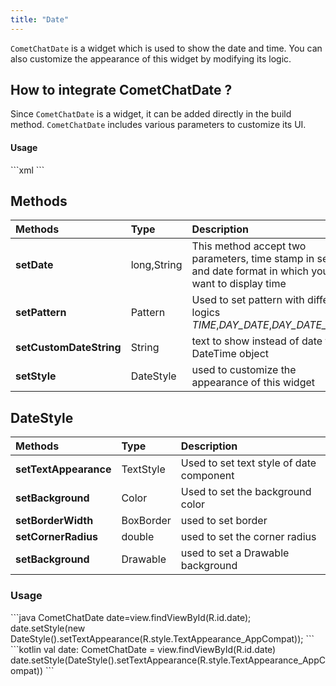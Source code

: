 ```yaml
---
title: "Date"
---
```


`CometChatDate` is a widget which is used to show the date and time. You can also customize the appearance of this widget by modifying its logic.

## How to integrate CometChatDate ?

Since `CometChatDate` is a widget, it can be added directly in the build method. `CometChatDate` includes various parameters to customize its UI.

#### Usage

<Tabs>
<Tab title="XML">
```xml
<com.cometchat.chatuikit.shared.views.CometChatDate.CometChatDate
            android:id="@+id/txt_message_date"
            android:layout_width="wrap_content"
            android:layout_height="wrap_content"
           />
```

</Tab>

</Tabs>

## Methods

| Methods                 | Type        | Description                                                                                            |
| :----------------------- | :----------- | :------------------------------------------------------------------------------------------------------ |
| **setDate**             | long,String | This method accept two parameters, time stamp in sec and date format in which you want to display time |
| **setPattern**          | Pattern     | Used to set pattern with different logics *TIME*,*DAY\_DATE*,*DAY\_DATE\_TIME*                         |
| **setCustomDateString** | String      | text to show instead of date from DateTime object                                                      |
| **setStyle**            | DateStyle   | used to customize the appearance of this widget                                                        |

## DateStyle

| Methods               | Type      | Description                              |
| :--------------------- | :--------- | :---------------------------------------- |
| **setTextAppearance** | TextStyle | Used to set text style of date component |
| **setBackground**     | Color     | Used to set the background color         |
| **setBorderWidth**    | BoxBorder | used to set border                       |
| **setCornerRadius**   | double    | used to set the corner radius            |
| **setBackground**     | Drawable  | used to set a Drawable background        |

### Usage

<Tabs>
<Tab title="Java">
```java
CometChatDate date=view.findViewById(R.id.date);
date.setStyle(new DateStyle().setTextAppearance(R.style.TextAppearance_AppCompat));
```

</Tab>

<Tab title="Kotlin">
```kotlin
val date: CometChatDate = view.findViewById(R.id.date)
date.setStyle(DateStyle().setTextAppearance(R.style.TextAppearance_AppCompat))
```

</Tab>

</Tabs>

